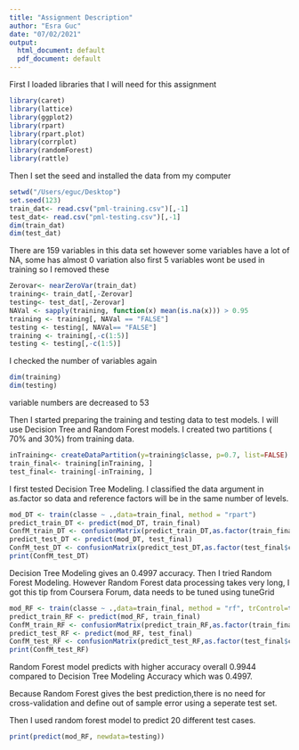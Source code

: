 ```yaml
---
title: "Assignment Description"
author: "Esra Guc"
date: "07/02/2021"
output:
  html_document: default
  pdf_document: default
---
```

 First I loaded libraries that I will need for this assignment
 
```r
library(caret)
library(lattice)
library(ggplot2)
library(rpart)
library(rpart.plot)
library(corrplot)
library(randomForest)
library(rattle)
```
Then I set the seed and installed the data from my computer
```r
setwd("/Users/eguc/Desktop")
set.seed(123)
train_dat<- read.csv("pml-training.csv")[,-1]
test_dat<- read.csv("pml-testing.csv")[,-1]
dim(train_dat)
dim(test_dat)
```
There are 159 variables in this data set however some variables have a lot of NA, some has almost 0 variation 
also first 5 variables wont be used in training so I removed these
```r
Zerovar<- nearZeroVar(train_dat)
training<- train_dat[,-Zerovar]
testing<- test_dat[,-Zerovar]
NAVal <- sapply(training, function(x) mean(is.na(x))) > 0.95
training <- training[, NAVal == "FALSE"]
testing <- testing[, NAVal== "FALSE"]
training <- training[,-c(1:5)]
testing <- testing[,-c(1:5)]
```
I checked the number of variables again 
```r
dim(training)
dim(testing)
```
variable numbers are decreased to 53


Then I started preparing the training and testing data to test models. I will use Decision Tree  and Random Forest models. I created two partitions ( 70% and 30%) from training data. 
```r
inTraining<- createDataPartition(y=training$classe, p=0.7, list=FALSE)
train_final<- training[inTraining, ]
test_final<- training[-inTraining, ]
```
I first tested Decision Tree Modeling. I classified the data argument in as.factor so data and reference factors will be in the same number of levels. 
```r
mod_DT <- train(classe ~ .,data=train_final, method = "rpart")
predict_train_DT <- predict(mod_DT, train_final)
ConfM_train_DT <- confusionMatrix(predict_train_DT,as.factor(train_final$classe))
predict_test_DT <- predict(mod_DT, test_final)
ConfM_test_DT <- confusionMatrix(predict_test_DT,as.factor(test_final$classe))
print(ConfM_test_DT)
```
Decision Tree Modeling gives an 0.4997 accuracy. Then I tried Random Forest Modeling. However Random Forest data processing takes very long, I got this tip from Coursera Forum, data needs to be tuned using tuneGrid

```r
mod_RF <- train(classe ~ .,data=train_final, method = "rf", trControl=trainControl(method="none"), tuneGrid=data.frame(mtry=7))
predict_train_RF <- predict(mod_RF, train_final)
ConfM_train_RF <- confusionMatrix(predict_train_RF,as.factor(train_final$classe))
predict_test_RF <- predict(mod_RF, test_final)
ConfM_test_RF <- confusionMatrix(predict_test_RF,as.factor(test_final$classe))
print(ConfM_test_RF)
```
Random Forest model predicts with higher accuracy overall 0.9944 compared to Decision Tree Modeling Accuracy which was 0.4997.

Because Random Forest gives the best prediction,there is no need for cross-validation and define out of sample error using a seperate test set. 

Then I used random forest model to predict 20 different test cases. 
```r
print(predict(mod_RF, newdata=testing))
```
